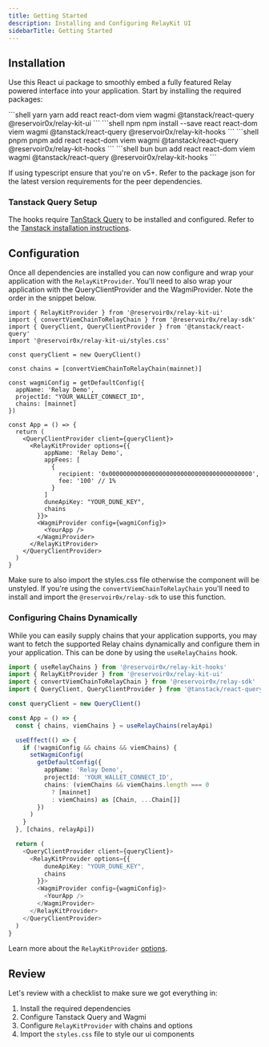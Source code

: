 ```yaml
---
title: Getting Started
description: Installing and Configuring RelayKit UI
sidebarTitle: Getting Started
---
```


## Installation 
Use this React ui package to smoothly embed a fully featured Relay powered interface into your application. Start by installing the required packages:

<CodeGroup>
```shell yarn
yarn add react react-dom viem wagmi @tanstack/react-query @reservoir0x/relay-kit-ui 
```
```shell npm
npm install --save react react-dom viem wagmi @tanstack/react-query @reservoir0x/relay-kit-hooks
```
```shell pnpm
pnpm add react react-dom viem wagmi @tanstack/react-query @reservoir0x/relay-kit-hooks
```
```shell bun
bun add react react-dom viem wagmi @tanstack/react-query @reservoir0x/relay-kit-hooks
```
</CodeGroup>

If using typescript ensure that you're on v5+. Refer to the package json for the latest version requirements for the peer dependencies. 

### Tanstack Query Setup
The hooks require [TanStack Query](https://tanstack.com/query/latest) to be installed and configured. Refer to the [Tanstack installation instructions](https://tanstack.com/query/latest/docs/framework/react/installation).

## Configuration

Once all dependencies are installed you can now configure and wrap your application with the `RelayKitProvider`. You'll need to also wrap your application with the QueryClientProvider and the WagmiProvider. Note the order in the snippet below.

```tsx
import { RelayKitProvider } from '@reservoir0x/relay-kit-ui'
import { convertViemChainToRelayChain } from '@reservoir0x/relay-sdk'
import { QueryClient, QueryClientProvider } from '@tanstack/react-query'
import '@reservoir0x/relay-kit-ui/styles.css'

const queryClient = new QueryClient()

const chains = [convertViemChainToRelayChain(mainnet)]

const wagmiConfig = getDefaultConfig({
  appName: 'Relay Demo',
  projectId: "YOUR_WALLET_CONNECT_ID",
  chains: [mainnet]
})

const App = () => {
  return (
    <QueryClientProvider client={queryClient}>
      <RelayKitProvider options={{
          appName: 'Relay Demo',
          appFees: [
            {
              recipient: '0x0000000000000000000000000000000000000000',
              fee: '100' // 1%
            }
          ]
          duneApiKey: "YOUR_DUNE_KEY",
          chains
        }}>
        <WagmiProvider config={wagmiConfig}>
          <YourApp />
        </WagmiProvider>
      </RelayKitProvider>
    </QueryClientProvider>
  )
}
```

Make sure to also import the styles.css file otherwise the component will be unstyled. If you're using the `convertViemChainToRelayChain` you'll need to install and import the `@reservoir0x/relay-sdk` to use this function.

### Configuring Chains Dynamically
While you can easily supply chains that your application supports, you may want to fetch the supported Relay chains dynamically and configure them in your application. This can be done by using the `useRelayChains` hook.

```typescript
import { useRelayChains } from '@reservoir0x/relay-kit-hooks'
import { RelayKitProvider } from '@reservoir0x/relay-kit-ui'
import { convertViemChainToRelayChain } from '@reservoir0x/relay-sdk'
import { QueryClient, QueryClientProvider } from '@tanstack/react-query'

const queryClient = new QueryClient()

const App = () => {
  const { chains, viemChains } = useRelayChains(relayApi)

  useEffect(() => {
    if (!wagmiConfig && chains && viemChains) {
      setWagmiConfig(
        getDefaultConfig({
          appName: 'Relay Demo',
          projectId: 'YOUR_WALLET_CONNECT_ID',
          chains: (viemChains && viemChains.length === 0
            ? [mainnet]
            : viemChains) as [Chain, ...Chain[]]
        })
      )
    }
  }, [chains, relayApi])

  return (
    <QueryClientProvider client={queryClient}>
      <RelayKitProvider options={{
          duneApiKey: "YOUR_DUNE_KEY",
          chains
        }}>
        <WagmiProvider config={wagmiConfig}>
          <YourApp />
        </WagmiProvider>
      </RelayKitProvider>
    </QueryClientProvider>
  )
}
```

Learn more about the `RelayKitProvider` [options](/references/relay-kit/ui/relay-kit-provider).

## Review
Let's review with a checklist to make sure we got everything in:
1. Install the required dependencies
2. Configure Tanstack Query and Wagmi
3. Configure `RelayKitProvider` with chains and options
4. Import the `styles.css` file to style our ui components
